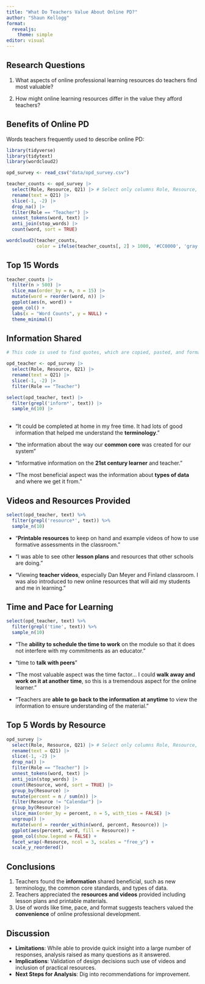 ```yaml
---
title: "What Do Teachers Value About Online PD?"
author: "Shaun Kellogg"
format:
  revealjs: 
    theme: simple
editor: visual
---
```


## Research Questions

1.  What aspects of online professional learning resources do teachers find most valuable?

2.  How might online learning resources differ in the value they afford teachers?

## Benefits of Online PD

Words teachers frequently used to describe online PD:

```r
library(tidyverse)
library(tidytext)
library(wordcloud2)

opd_survey <- read_csv("data/opd_survey.csv")

teacher_counts <- opd_survey |>
  select(Role, Resource, Q21) |> # Select only columns Role, Resource, and Q21
  rename(text = Q21) |> 
  slice(-1, -2) |>
  drop_na() |>
  filter(Role == "Teacher") |>
  unnest_tokens(word, text) |>
  anti_join(stop_words) |>
  count(word, sort = TRUE)

wordcloud2(teacher_counts,
           color = ifelse(teacher_counts[, 2] > 1000, '#CC0000', 'gray'))
```

## Top 15 Words

```r
teacher_counts |>
  filter(n > 500) |>
  slice_max(order_by = n, n = 15) |>    
  mutate(word = reorder(word, n)) |>
  ggplot(aes(n, word)) +
  geom_col() + 
  labs(x = "Word Counts", y = NULL) + 
  theme_minimal()
```

## Information Shared

```r

# This code is used to find quotes, which are copied, pasted, and formatted below

opd_teacher <- opd_survey |>
  select(Role, Resource, Q21) |>
  rename(text = Q21) |>
  slice(-1, -2) |>
  filter(Role == "Teacher")

select(opd_teacher, text) |> 
  filter(grepl('inform*', text)) |>
  sample_n(10) |>
  
```

-   "It could be completed at home in my free time. It had lots of good information that helped me understand the **terminology**."

-   "the information about the way our **common core** was created for our system"

-   "Informative information on the **21st century learner** and teacher."

-   "The most beneficial aspect was the information about **types of data** and where we get it from."

## Videos and Resources Provided

```r

select(opd_teacher, text) %>% 
  filter(grepl('resource*', text)) %>%
  sample_n(10)

```

-   "**Printable resources** to keep on hand and example videos of how to use formative assessments in the classroom."

-   "I was able to see other **lesson plans** and resources that other schools are doing."

-   "Viewing **teacher videos**, especially Dan Meyer and Finland classroom. I was also introduced to new online resources that will aid my students and me in learning."

## Time and Pace for Learning

```r

select(opd_teacher, text) %>% 
  filter(grepl('time', text)) %>%
  sample_n(10)

```

-   "The **ability to schedule the time to work** on the module so that it does not interfere with my commitments as an educator."

-   "time to **talk with peers**"

-   "The most valuable aspect was the time factor... I could **walk away and work on it at another time**, so this is a tremendous aspect for the online learner."

-   "Teachers are **able to go back to the information at anytime** to view the information to ensure understanding of the material."

## Top 5 Words by Resource

```r

opd_survey |>
  select(Role, Resource, Q21) |> # Select only columns Role, Resource, and Q21
  rename(text = Q21) |> 
  slice(-1, -2) |>
  drop_na() |>
  filter(Role == "Teacher") |>
  unnest_tokens(word, text) |>
  anti_join(stop_words) |>
  count(Resource, word, sort = TRUE) |>
  group_by(Resource) |>
  mutate(percent = n / sum(n)) |>
  filter(Resource != "Calendar") |> 
  group_by(Resource) |> 
  slice_max(order_by = percent, n = 5, with_ties = FALSE) |> 
  ungroup() |>  
  mutate(word = reorder_within(word, percent, Resource)) |>  
  ggplot(aes(percent, word, fill = Resource)) + 
  geom_col(show.legend = FALSE) +
  facet_wrap(~Resource, ncol = 3, scales = "free_y") +  
  scale_y_reordered()
```

## Conclusions

1.  Teachers found the **information** shared beneficial, such as new terminology, the common core standards, and types of data.
2.  Teachers appreciated the **resources and videos** provided including lesson plans and printable materials.
3.  Use of words like time, pace, and format suggests teachers valued the **convenience** of online professional development.

## Discussion

-   **Limitations**: While able to provide quick insight into a large number of responses, analysis raised as many questions as it answered.
-   **Implications**: Validation of design decisions such use of videos and inclusion of practical resources.
-   **Next Steps for Analysis**: Dig into recommendations for improvement.
